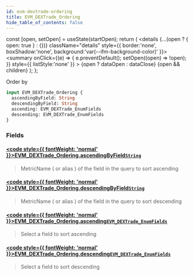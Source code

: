 ```yaml
---
id: evm-dextrade-ordering
title: EVM_DEXTrade_Ordering
hide_table_of_contents: false
---
```







  const [open, setOpen] = useState(startOpen);
  return (
    <details {...(open ? { open: true } : {})} className="details" style={{ border:'none', boxShadow:'none', background:'var(--ifm-background-color)' }}>
      <summary
        onClick={(e) => {
          e.preventDefault();
          setOpen((open) => !open);
        }}
        style={{ listStyle:'none' }}
      >
      {open ? dataOpen : dataClose}
      </summary>
      {open && children}
    </details>
  );
};








Order by


```graphql
input EVM_DEXTrade_Ordering {
  ascendingByField: String
  descendingByField: String
  ascending: EVM_DEXTrade_EnumFields
  descending: EVM_DEXTrade_EnumFields
}
```




### Fields

#### [<code style={{ fontWeight: 'normal' }}>EVM_DEXTrade_Ordering.<b>ascendingByField</b></code>](#)<Bullet />[`String`](/docs/graphql-reference/scalars/string) <Badge class="badge badge--secondary" text="scalar"/> 
> 
> 
> MetricName ( or alias ) of the field in the query to sort ascending
> 

#### [<code style={{ fontWeight: 'normal' }}>EVM_DEXTrade_Ordering.<b>descendingByField</b></code>](#)<Bullet />[`String`](/docs/graphql-reference/scalars/string) <Badge class="badge badge--secondary" text="scalar"/> 
> 
> 
> MetricName ( or alias ) of the field in the query to sort descending
> 

#### [<code style={{ fontWeight: 'normal' }}>EVM_DEXTrade_Ordering.<b>ascending</b></code>](#)<Bullet />[`EVM_DEXTrade_EnumFields`](/docs/graphql-reference/enums/evm-dextrade-enum-fields) <Badge class="badge badge--secondary" text="enum"/> 
> 
> 
> Select a field to sort ascending
> 

#### [<code style={{ fontWeight: 'normal' }}>EVM_DEXTrade_Ordering.<b>descending</b></code>](#)<Bullet />[`EVM_DEXTrade_EnumFields`](/docs/graphql-reference/enums/evm-dextrade-enum-fields) <Badge class="badge badge--secondary" text="enum"/> 
> 
> 
> Select a field to sort descending
> 



